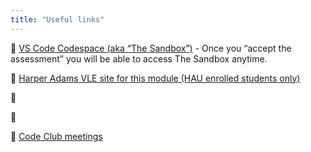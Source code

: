 ```yaml
---
title: "Useful links"
---
```


🔗 [VS Code Codespace (aka "The Sandbox")](https://classroom.github.com/a/zT0wsGr1) - Once you "accept the assessment" you will be able to access The Sandbox anytime.

🔗 [Harper Adams VLE site for this module (HAU enrolled students only)](https://vle.harper-adams.ac.uk/course/view.php?id=282)

🔗 

🔗 

🔗 [Code Club meetings](module-extras.html)